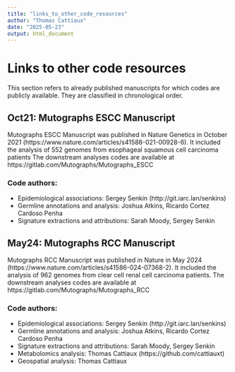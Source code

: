 ---
title: "links_to_other_code_resources"
author: "Thomas Cattiaux"
date: "2025-05-23"
output: html_document
---
# Links to other code resources

This section refers to already published manuscripts for which codes are publicly available. They are classified in chronological order.

## Oct21: Mutographs ESCC Manuscript

Mutographs ESCC Manuscript was published in Nature Genetics in October 2021 (https://www.nature.com/articles/s41588-021-00928-6). It included the analysis of 552 genomes from esophageal squamous cell carcinoma patients The downstream analyses codes are available at https://gitlab.com/Mutographs/Mutographs_ESCC

### Code authors: 
* Epidemiological associations: Sergey Senkin (http://git.iarc.lan/senkins)
* Germline annotations and analysis: Joshua Atkins, Ricardo Cortez Cardoso Penha
* Signature extractions and attributions: Sarah Moody, Sergey Senkin

## May24: Mutographs RCC Manuscript

Mutographs RCC Manuscript was published in Nature in May 2024 (https://www.nature.com/articles/s41586-024-07368-2). It included the analysis of 962 genomes from clear cell renal cell carcinoma patients. The downstream analyses codes are available at https://gitlab.com/Mutographs/Mutographs_RCC

### Code authors:
* Epidemiological associations: Sergey Senkin (http://git.iarc.lan/senkins)
* Germline annotations and analysis: Joshua Atkins, Ricardo Cortez Cardoso Penha
* Signature extractions and attributions: Sarah Moody, Sergey Senkin
* Metabolomics analysis: Thomas Cattiaux (https://github.com/cattiauxt)
* Geospatial analysis: Thomas Cattiaux

